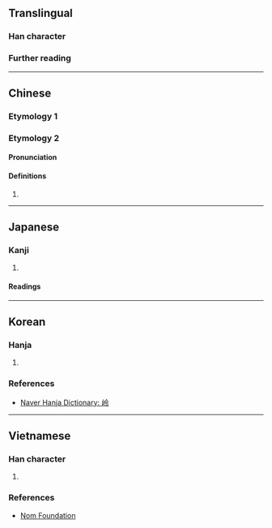 {{also|岺|嶺}}
{{character info}}
==Translingual==

===Han character===
{{Han char|rn=46|rad=山|as=05|sn=8|four=28727|canj=UOII|ids=⿰山令}}

===Further reading===
{{Han ref|kx=0309.240|dkj=07993|dj=0609.200|hdz=10768.040|uh=5CAD|bh=CC64|bd=52324}}

----

==Chinese==

===Etymology 1===
{{zh-see|嶺}}

===Etymology 2===
{{zh-forms|alt=岺,𡿡}}

====Pronunciation====
{{zh-pron
|m=líng
|oc=y
|ma=y
|cat=
}}

====Definitions====
{{head|zh|Han character}}

# {{zh-only|岭巆}}

----

==Japanese==

===Kanji===
{{ja-kanji|grade=|rs=山05}}

# {{rfdef|ja|sort=山05}}

====Readings====
{{ja-readings
|on=れい
}}

----

==Korean==

===Hanja===
{{ko-hanja|고개|령||영}}

# {{rfdef|ko|sort=山05}}

===References===
* [https://hanja.dict.naver.com/#/entry/ccko/8a9a7e2db5c64a249f14337ac23bcc76 Naver Hanja Dictionary: 岭]

----

==Vietnamese==

===Han character===
{{vi-readings|nom=lãnh|rs=山05}}

# {{rfdef|vi|sort=山05}}

===References===
* [http://nomfoundation.org/common/nom_details.php?codepoint=5CAD Nom Foundation]